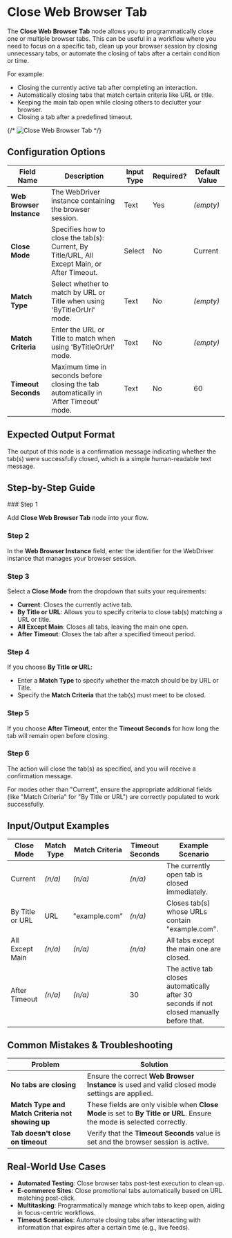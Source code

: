 
# Close Web Browser Tab

The **Close Web Browser Tab** node allows you to programmatically close one or multiple browser tabs. This can be useful in a workflow where you need to focus on a specific tab, clean up your browser session by closing unnecessary tabs, or automate the closing of tabs after a certain condition or time.

For example:

- Closing the currently active tab after completing an interaction.
- Automatically closing tabs that match certain criteria like URL or title.
- Keeping the main tab open while closing others to declutter your browser.
- Closing a tab after a predefined timeout.

{/* ![Close Web Browser Tab](./close-web-browser-tab.png) */}

## Configuration Options

| Field Name               | Description                                                                                  | Input Type | Required? | Default Value |
| ------------------------ | -------------------------------------------------------------------------------------------- | ---------- | --------- | ------------- |
| **Web Browser Instance** | The WebDriver instance containing the browser session.                                       | Text       | Yes       | _(empty)_     |
| **Close Mode**           | Specifies how to close the tab(s): Current, By Title/URL, All Except Main, or After Timeout. | Select     | No        | Current       |
| **Match Type**           | Select whether to match by URL or Title when using 'ByTitleOrUrl' mode.                      | Text       | No        | _(empty)_     |
| **Match Criteria**       | Enter the URL or Title to match when using 'ByTitleOrUrl' mode.                              | Text       | No        | _(empty)_     |
| **Timeout Seconds**      | Maximum time in seconds before closing the tab automatically in 'After Timeout' mode.        | Text       | No        | 60            |

## Expected Output Format

The output of this node is a confirmation message indicating whether the tab(s) were successfully closed, which is a simple human-readable text message.

## Step-by-Step Guide

<Steps>
### Step 1

Add **Close Web Browser Tab** node into your flow.

### Step 2

In the **Web Browser Instance** field, enter the identifier for the WebDriver instance that manages your browser session.

### Step 3

Select a **Close Mode** from the dropdown that suits your requirements:

- **Current**: Closes the currently active tab.
- **By Title or URL**: Allows you to specify criteria to close tab(s) matching a URL or title.
- **All Except Main**: Closes all tabs, leaving the main one open.
- **After Timeout**: Closes the tab after a specified timeout period.

### Step 4

If you choose **By Title or URL**:

- Enter a **Match Type** to specify whether the match should be by URL or Title.
- Specify the **Match Criteria** that the tab(s) must meet to be closed.

### Step 5

If you choose **After Timeout**, enter the **Timeout Seconds** for how long the tab will remain open before closing.

### Step 6

The action will close the tab(s) as specified, and you will receive a confirmation message.

</Steps>

<Callout type="info" title="Tip">
  For modes other than "Current", ensure the appropriate additional fields (like
  "Match Criteria" for "By Title or URL") are correctly populated to work
  successfully.
</Callout>

## Input/Output Examples

| Close Mode      | Match Type | Match Criteria | Timeout Seconds | Example Scenario                                                                         |
| --------------- | ---------- | -------------- | --------------- | ---------------------------------------------------------------------------------------- |
| Current         | _(n/a)_    | _(n/a)_        | _(n/a)_         | The currently open tab is closed immediately.                                            |
| By Title or URL | URL        | "example.com"  | _(n/a)_         | Closes tab(s) whose URLs contain "example.com".                                          |
| All Except Main | _(n/a)_    | _(n/a)_        | _(n/a)_         | All tabs except the main one are closed.                                                 |
| After Timeout   | _(n/a)_    | _(n/a)_        | 30              | The active tab closes automatically after 30 seconds if not closed manually before that. |

## Common Mistakes & Troubleshooting

| Problem                                          | Solution                                                                                                                |
| ------------------------------------------------ | ----------------------------------------------------------------------------------------------------------------------- |
| **No tabs are closing**                          | Ensure the correct **Web Browser Instance** is used and valid closed mode settings are applied.                         |
| **Match Type and Match Criteria not showing up** | These fields are only visible when **Close Mode** is set to **By Title or URL**. Ensure the mode is selected correctly. |
| **Tab doesn't close on timeout**                 | Verify that the **Timeout Seconds** value is set and the browser session is active.                                     |

## Real-World Use Cases

- **Automated Testing**: Close browser tabs post-test execution to clean up.
- **E-commerce Sites**: Close promotional tabs automatically based on URL matching post-click.
- **Multitasking**: Programmatically manage which tabs to keep open, aiding in focus-centric workflows.
- **Timeout Scenarios**: Automate closing tabs after interacting with information that expires after a certain time (e.g., live feeds).
